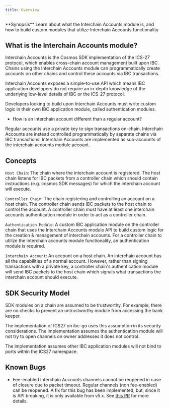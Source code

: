 ```yaml
---
title: Overview
---
```


<Note>
**Synopsis**
Learn about what the Interchain Accounts module is, and how to build custom modules that utilize Interchain Accounts functionality
</Note>

## What is the Interchain Accounts module?

Interchain Accounts is the Cosmos SDK implementation of the ICS-27 protocol, which enables cross-chain account management built upon IBC. Chains using the Interchain Accounts module can programmatically create accounts on other chains and control these accounts via IBC transactions.

Interchain Accounts exposes a simple-to-use API which means IBC application developers do not require an in-depth knowledge of the underlying low-level details of IBC or the ICS-27 protocol.

Developers looking to build upon Interchain Accounts must write custom logic in their own IBC application module, called authentication modules.

* How is an interchain account different than a regular account?

Regular accounts use a private key to sign transactions on-chain. Interchain Accounts are instead controlled programmatically by separate chains via IBC transactions. Interchain Accounts are implemented as sub-accounts of the interchain accounts module account.

## Concepts

`Host Chain`: The chain where the interchain account is registered. The host chain listens for IBC packets from a controller chain which should contain instructions (e.g. cosmos SDK messages) for which the interchain account will execute.

`Controller Chain`: The chain registering and controlling an account on a host chain. The controller chain sends IBC packets to the host chain to control the account. A controller chain must have at least one interchain accounts authentication module in order to act as a controller chain.

`Authentication Module`: A custom IBC application module on the controller chain that uses the Interchain Accounts module API to build custom logic for the creation & management of interchain accounts. For a controller chain to utilize the interchain accounts module functionality, an authentication module is required.

`Interchain Account`: An account on a host chain. An interchain account has all the capabilities of a normal account. However, rather than signing transactions with a private key, a controller chain's authentication module will send IBC packets to the host chain which signals what transactions the interchain account should execute.

## SDK Security Model

SDK modules on a chain are assumed to be trustworthy.  For example, there are no checks to prevent an untrustworthy module from accessing the bank keeper.

The implementation of ICS27 on ibc-go uses this assumption in its security considerations. The implementation assumes the authentication module will not try to open channels on owner addresses it does not control.

The implementation assumes other IBC application modules will not bind to ports within the ICS27 namespace.

## Known Bugs

* Fee-enabled Interchain Accounts channels cannot be reopened in case of closure due to packet timeout. Regular channels (non fee-enabled) can be reopened. A fix for this bug has been implemented, but, since it is API breaking, it is only available from v5.x. See [this PR](https://github.com/cosmos/ibc-go/pull/2302) for more details.
